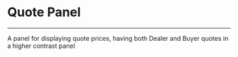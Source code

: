 
<Meta title="components/Financial/Quote Panel" component={QuotePanel} />

# Quote Panel
<hr />

A panel for displaying quote prices, having both Dealer and Buyer quotes in a higher contrast panel

<Preview withSource="open">
  <Story name="regular">
    <QuotePanel
        dealerName="Dealer two"
        dealerPayedValue={1.75}
        clientName="Client one"
        clientPayedValue={3}
      />
  </Story>
</Preview>

<Props of={QuotePanel} />
